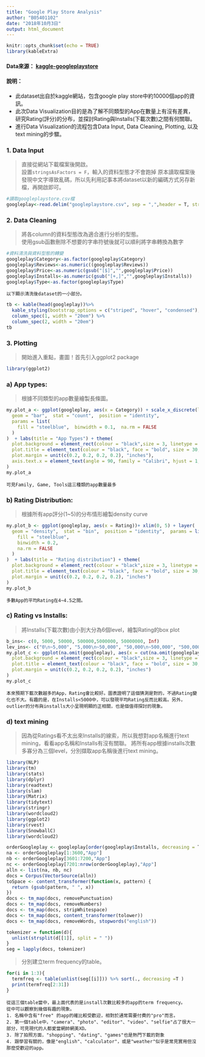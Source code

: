 ```yaml
---
title: "Google Play Store Analysis"
author: "B05401102"
date: "2018年10月3日"
output: html_document
---
```


```r
knitr::opts_chunk$set(echo = TRUE)
library(kableExtra)
```

#### **Data來源**： [kaggle-googleplaystore](https://www.kaggle.com/lava18/google-play-store-apps)  

#### **說明**：   
  - 此dataset出自於kaggle網站，包含google play store中約10000個app的資訊。
  - 此次Data Visualization目的是為了解不同類型的App在數量上有沒有差異，研究Rating(評分)的分布，並探討Rating與Installs(下載次數)之間有何關聯。
  - 進行Data Visualization的流程包含Data Input, Data Cleaning, Plotting, 以及text mining的步驟。  

### **1. Data Input**  
>直接從網站下載檔案後開啟。  
>設置`stringsAsFactors = F`，輸入的資料型態才不會跑掉
>原本讀取檔案後發現中文字導致亂碼，所以先利用記事本將dataset以新的編碼方式另存新檔，再開啟即可。

```r
#讀取googleplaystore.csv檔
googleplay<-read.delim("googleplaystore.csv", sep = ",",header = T, stringsAsFactors = F)
```

### **2. Data Cleaning**  
>將各column的資料型態改為適合進行分析的型態。  
>使用gsub函數刪除不想要的字串符號後就可以順利將字串轉換為數字

```r
#資料清洗與資料型態的轉變
googleplay$Category<-as.factor(googleplay$Category)
googleplay$Reviews<-as.numeric((googleplay$Reviews))
googleplay$Price<-as.numeric(gsub("[$]","",googleplay$Price))
googleplay$Installs<-as.numeric(gsub("[+,]","",googleplay$Installs))
googleplay$Type<-as.factor(googleplay$Type)

```
    以下顯示清洗後dataset的一小部分。
```r
tb <- kable(head(googleplay))%>%
  kable_styling(bootstrap_options = c("striped", "hover", "condensed"), full_width = F)%>%
  column_spec(1, width = "20em") %>%
  column_spec(2, width = "20em")
tb
```

### **3. Plotting **
>開始進入重點，畫圖！首先引入ggplot2 package

```r
library(ggplot2)

```

### a) App types:  
>根據不同類型的app數量繪製長條圖。

```r
my.plot_a <- ggplot(googleplay, aes(x = Category)) + scale_x_discrete(limits =   names(sort(table(googleplay$Category), decreasing = TRUE))) + layer(
  geom = "bar",  stat = "count",  position = "identity",
  params = list(
    fill = "steelblue",  binwidth = 0.1,  na.rm = FALSE
  )
)  + labs(title = "App Types") + theme(
  plot.background = element_rect(colour = "black",size = 3, linetype = 4, fill = "lightblue"), 
  plot.title = element_text(colour = "black", face = "bold", size = 30, vjust = 1, hjust = 0.5),
  plot.margin = unit(c(0.2, 0.2, 0.2, 0.2), "inches"),
  axis.text.x = element_text(angle = 90, family = "Calibri", hjust = 1, vjust = 0.5)
) 
my.plot_a
```
    
    可見Family, Game, Tools這三種類的app數量最多  
  
### b) Rating Distribution:  
>根據所有app評分(1~5)的分布情形繪製density curve

```r
my.plot_b <- ggplot(googleplay, aes(x = Rating))+ xlim(0, 5) + layer(
  geom = "density",  stat = "bin",  position = "identity",  params = list(
    fill = "steelblue",
    binwidth = 0.2,
    na.rm = FALSE
  )
)  + labs(title = "Rating distribution") + theme(
  plot.background = element_rect(colour = "black",size = 3, linetype = 4, fill = "lightblue"), 
  plot.title = element_text(colour = "black", face = "bold", size = 30, vjust = 1, hjust = 0.5),
  plot.margin = unit(c(0.2, 0.2, 0.2, 0.2), "inches")
)
my.plot_b
```

    多數App的平均Rating在4~4.5之間。
    
### c) Rating vs Installs:  
> 將Installs(下載次數)由小到大分為6個level，繪製Rating的box plot

```r
b_ins<- c(0, 5000, 50000, 500000,5000000, 50000000, Inf)
lev_ins<- c("0\n~5,000", "5,000\n~50,000", "50,000\n~500,000", "500,000\n~5,000,000", "5,000,000\n~50,000,000", ">50,000,000")
my.plot_c <- ggplot(na.omit(googleplay), aes(x = cut(na.omit(googleplay)$Installs, breaks = b_ins, labels = lev_ins), y = Rating)) +  geom_boxplot()  + labs(title = "Rating vs Installs", x = "Installs") + theme(
  plot.background = element_rect(colour = "black",size = 3, linetype = 4, fill = "lightblue"), 
  plot.title = element_text(colour = "black", face = "bold", size = 30, vjust = 1, hjust = 0.5),
  plot.margin = unit(c(0.2, 0.2, 0.2, 0.2), "inches")
)
my.plot_c
```

    本來預期下載次數越多的App，Rating會比較好。圖表證明了這個猜測是對的，不過Rating變化也不大。有趣的是，在Installs<5000中，可以發現平均Rating反而比較高。另外，outlier的分布與installs大小呈現明顯的正相關，也是個值得探討的現象。
 
### d) text mining  
>因為從Ratings看不太出來Installs的線索，所以我想對app名稱進行text mining，看看app名稱和Installs有沒有關聯。
>將所有app根據installs次數多寡分為三個level，分別擷取app名稱後進行text mining。

```r
library(NLP)
library(tm)
library(stats)
library(dplyr)
library(readtext)
library(slam)
library(Matrix)
library(tidytext)
library(stringr) 
library(wordcloud2)
library(ggplot2)
library(rvest)
library(SnowballC)
library(wordcloud2)

orderGoogleplay <- googleplay[order(googleplay$Installs, decreasing = T),]
na <- orderGoogleplay[1:3600,"App"]
nb <- orderGoogleplay[3601:7200,"App"]
nc <- orderGoogleplay[7201:nrow(orderGoogleplay),"App"]
alln <- list(na, nb, nc)
docs = Corpus(VectorSource(alln))
toSpace <- content_transformer(function(x, pattern) {
  return (gsub(pattern, " ", x))
})
docs <- tm_map(docs, removePunctuation)
docs <- tm_map(docs, removeNumbers)
docs <- tm_map(docs, stripWhitespace)
docs <- tm_map(docs, content_transformer(tolower))
docs <- tm_map(docs, removeWords, stopwords("english"))

tokenizer = function(d){
  unlist(strsplit(d[[1]], split = " "))
}
seg = lapply(docs, tokenizer)

```   
>分別建立term frequency的table。

```r
for(i in 1:3){
  termfreq <- table(unlist(seg[[i]])) %>% sort(., decreasing =T )
  print(termfreq[2:31])
}

```
      
    從這三個table當中，最上面代表的是install次數比較多的app的term frequency。
    從中可以觀察到幾個有趣的現象。
    1. 名稱中含有"free" 的app的確比較受歡迎，相對於通常需要付費的"pro"而言。
    2. 第一個table中，"camera"、"photo"、"editor"、"video"、"selfie"占了很大一部分，可見現代的人都愛當網帥網美XD。
    3. 除了拍照方面，"shopping"、"dating"、"games"也是熱門下載的對象
    4. 跟學習有關的，像是"english"、"calculator"，或是"weather"似乎是常見實用但沒那麼受歡迎的app。
    